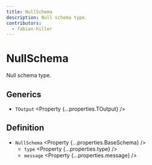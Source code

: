 ```yaml
---
title: NullSchema
description: Null schema type.
contributors:
  - fabian-hiller
---
```



# NullSchema

Null schema type.

## Generics

- `TOutput` <Property {...properties.TOutput} />

## Definition

- `NullSchema` <Property {...properties.BaseSchema} />
  - `type` <Property {...properties.type} />
  - `message` <Property {...properties.message} />
